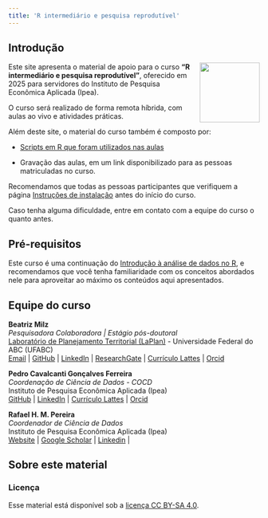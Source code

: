 ```yaml
---
title: 'R intermediário e pesquisa reprodutível'
---
```


## Introdução {.unnumbered}

<img src="images/00_RStudio_logo.png" align="right" width="120px" class = "img-rstudio">

Este site apresenta o material de apoio para o curso **"R intermediário e pesquisa reprodutível"**, oferecido em 2025 para servidores do Instituto de Pesquisa Econômica Aplicada (Ipea).

O curso será realizado de forma remota híbrida, com aulas ao vivo e atividades práticas.

Além deste site, o material do curso também é composto por:

- [Scripts em R que foram utilizados nas aulas](https://github.com/ipeadata-lab/curso_r_intermediario_202501/tree/main/scripts)

- Gravação das aulas, em um link disponibilizado para as pessoas matriculadas no curso.


:::{.callout-note}
Recomendamos que todas as pessoas participantes que verifiquem a página [Instruções de instalação](instalacao.qmd) antes do início do curso.

Caso tenha alguma dificuldade, entre em contato com a equipe do curso o quanto antes.
:::


## Pré-requisitos {.unnumbered}

Este curso é uma continuação do [Introdução à análise de dados no R](https://ipeadata-lab.github.io/curso_r_intro_202409/), e recomendamos que você tenha familiaridade com os conceitos abordados nele para aproveitar ao máximo os conteúdos aqui apresentados.


## Equipe do curso {.unnumbered}

**Beatriz Milz** <br>
*Pesquisadora Colaboradora | Estágio pós-doutoral* <br>
[Laboratório de Planejamento Territorial (LaPlan)](https://laplan.pesquisa.ufabc.edu.br/) - Universidade Federal do ABC (UFABC) <br>
[Email](mailto:milz.bea@gmail.com) | [GitHub](https://github.com/beatrizmilz) | [LinkedIn](https://www.linkedin.com/in/beatrizmilz/) |
[ResearchGate](https://www.researchgate.net/profile/Beatriz-Milz) | [Currículo Lattes](http://lattes.cnpq.br/5150665880581477) | [Orcid](https://orcid.org/0000-0002-3064-4486)


**Pedro Cavalcanti Gonçalves Ferreira** <br>
*Coordenação de Ciência de Dados - COCD* <br>
Instituto de Pesquisa Econômica Aplicada (Ipea) <br>
[GitHub](https://github.com/cavalcanti1985) |
[LinkedIn](https://www.linkedin.com/in/pedro-cavalcanti-256806235/) |
[Currículo Lattes](http://lattes.cnpq.br/1425315335920636) |
[Orcid](https://orcid.org/0000-0002-8540-1860) 



**Rafael H. M. Pereira** <br> *Coordenador de Ciência de Dados* <br> Instituto de Pesquisa Econômica Aplicada (Ipea) <br> [Website](https://www.urbandemographics.org/about/) |
[Google Scholar](https://scholar.google.com.br/citations?user=dbRivsEAAAAJ&hl) | [Linkedin](https://www.linkedin.com/in/rafael-h-m-pereira/) | 



## Sobre este material {.unnumbered}

<!-- ### Contribuidores -->

<!-- Além da equipe do curso, esse material recebeu contribuições de: -->

### Licença {.unnumbered}

Esse material está disponível sob a [licença CC BY-SA 4.0](https://creativecommons.org/licenses/by-sa/4.0/).